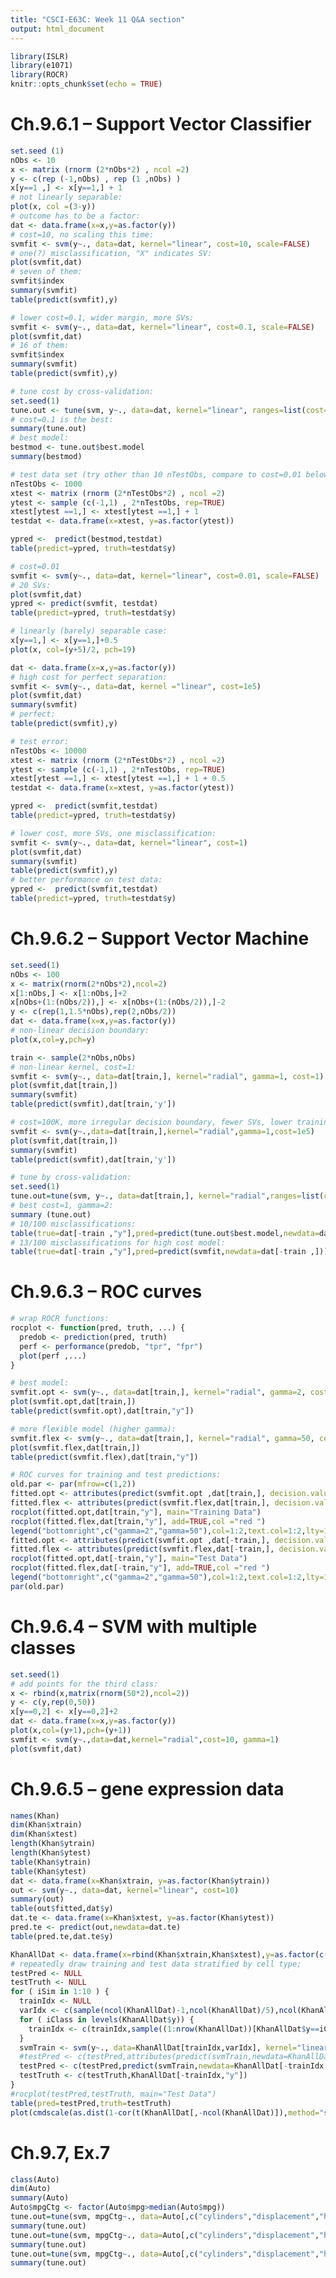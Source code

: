 ---
title: "CSCI-E63C: Week 11 Q&A section"
output: html_document
---

```{r setup, include=FALSE}
library(ISLR)
library(e1071)
library(ROCR)
knitr::opts_chunk$set(echo = TRUE)
```

# Ch.9.6.1 -- Support Vector Classifier

```{r}
set.seed (1)
nObs <- 10
x <- matrix (rnorm (2*nObs*2) , ncol =2)
y <- c(rep (-1,nObs) , rep (1 ,nObs) )
x[y==1 ,] <- x[y==1,] + 1
# not linearly separable:
plot(x, col =(3-y))
# outcome has to be a factor:
dat <- data.frame(x=x,y=as.factor(y))
# cost=10, no scaling this time:
svmfit <- svm(y~., data=dat, kernel="linear", cost=10, scale=FALSE)
# one(?) misclassification, "X" indicates SV:
plot(svmfit,dat)
# seven of them:
svmfit$index
summary(svmfit)
table(predict(svmfit),y)

# lower cost=0.1, wider margin, more SVs:
svmfit <- svm(y~., data=dat, kernel="linear", cost=0.1, scale=FALSE)
plot(svmfit,dat)
# 16 of them:
svmfit$index
summary(svmfit)
table(predict(svmfit),y)

# tune cost by cross-validation:
set.seed(1)
tune.out <- tune(svm, y~., data=dat, kernel="linear", ranges=list(cost=c(0.001, 0.01, 0.1, 1, 5, 10, 100)))
# cost=0.1 is the best:
summary(tune.out)
# best model:
bestmod <- tune.out$best.model
summary(bestmod)

# test data set (try other than 10 nTestObs, compare to cost=0.01 below):
nTestObs <- 1000
xtest <- matrix (rnorm (2*nTestObs*2) , ncol =2)
ytest <- sample (c(-1,1) , 2*nTestObs, rep=TRUE)
xtest[ytest ==1,] <- xtest[ytest ==1,] + 1
testdat <- data.frame(x=xtest, y=as.factor(ytest))

ypred <-  predict(bestmod,testdat)
table(predict=ypred, truth=testdat$y)

# cost=0.01
svmfit <- svm(y~., data=dat, kernel="linear", cost=0.01, scale=FALSE)
# 20 SVs:
plot(svmfit,dat)
ypred <- predict(svmfit, testdat)
table(predict=ypred, truth=testdat$y)

# linearly (barely) separable case:
x[y==1,] <- x[y==1,]+0.5
plot(x, col=(y+5)/2, pch=19)

dat <- data.frame(x=x,y=as.factor(y))
# high cost for perfect separation:
svmfit <- svm(y~., data=dat, kernel ="linear", cost=1e5)
plot(svmfit,dat)
summary(svmfit)
# perfect:
table(predict(svmfit),y)

# test error:
nTestObs <- 10000
xtest <- matrix (rnorm (2*nTestObs*2) , ncol =2)
ytest <- sample (c(-1,1) , 2*nTestObs, rep=TRUE)
xtest[ytest ==1,] <- xtest[ytest ==1,] + 1 + 0.5
testdat <- data.frame(x=xtest, y=as.factor(ytest))

ypred <-  predict(svmfit,testdat)
table(predict=ypred, truth=testdat$y)

# lower cost, more SVs, one misclassification:
svmfit <- svm(y~., data=dat, kernel="linear", cost=1)
plot(svmfit,dat)
summary(svmfit)
table(predict(svmfit),y)
# better performance on test data:
ypred <-  predict(svmfit,testdat)
table(predict=ypred, truth=testdat$y)
```


# Ch.9.6.2 -- Support Vector Machine

```{r}
set.seed(1)
nObs <- 100
x <- matrix(rnorm(2*nObs*2),ncol=2)
x[1:nObs,] <- x[1:nObs,]+2
x[nObs+(1:(nObs/2)),] <- x[nObs+(1:(nObs/2)),]-2
y <- c(rep(1,1.5*nObs),rep(2,nObs/2))
dat <- data.frame(x=x,y=as.factor(y))
# non-linear decision boundary:
plot(x,col=y,pch=y)

train <- sample(2*nObs,nObs)
# non-linear kernel, cost=1:
svmfit <- svm(y~., data=dat[train,], kernel="radial", gamma=1, cost=1)
plot(svmfit,dat[train,])
summary(svmfit)
table(predict(svmfit),dat[train,'y'])

# cost=100K, more irregular decision boundary, fewer SVs, lower training error:
svmfit <- svm(y~.,data=dat[train,],kernel="radial",gamma=1,cost=1e5)
plot(svmfit,dat[train,])
summary(svmfit)
table(predict(svmfit),dat[train,'y'])

# tune by cross-validation:
set.seed(1)
tune.out=tune(svm, y~., data=dat[train,], kernel="radial",ranges=list(cost=c(0.1,1,10,100,1000),gamma=c(0.5,1,2,3,4)))
# best cost=1, gamma=2:
summary (tune.out)
# 10/100 misclassifications:
table(true=dat[-train ,"y"],pred=predict(tune.out$best.model,newdata=dat[-train ,]))
# 13/100 misclassifications for high cost model:
table(true=dat[-train ,"y"],pred=predict(svmfit,newdata=dat[-train ,]))
```


# Ch.9.6.3 -- ROC curves

```{r}
# wrap ROCR functions:
rocplot <- function(pred, truth, ...) {
  predob <- prediction(pred, truth)
  perf <- performance(predob, "tpr", "fpr")
  plot(perf ,...)
}

# best model:
svmfit.opt <- svm(y~., data=dat[train,], kernel="radial", gamma=2, cost=1, decision.values=TRUE)
plot(svmfit.opt,dat[train,])
table(predict(svmfit.opt),dat[train,"y"])

# more flexible model (higher gamma):
svmfit.flex <- svm(y~., data=dat[train,], kernel="radial", gamma=50, cost=1, decision.values=TRUE)
plot(svmfit.flex,dat[train,])
table(predict(svmfit.flex),dat[train,"y"])

# ROC curves for training and test predictions:
old.par <- par(mfrow=c(1,2))
fitted.opt <- attributes(predict(svmfit.opt ,dat[train,], decision.values =TRUE))$decision.values
fitted.flex <- attributes(predict(svmfit.flex,dat[train,], decision.values=TRUE))$decision.values
rocplot(fitted.opt,dat[train,"y"], main="Training Data")
rocplot(fitted.flex,dat[train,"y"], add=TRUE,col ="red ")
legend("bottomright",c("gamma=2","gamma=50"),col=1:2,text.col=1:2,lty=1) 
fitted.opt <- attributes(predict(svmfit.opt ,dat[-train,], decision.values =TRUE))$decision.values
fitted.flex <- attributes(predict(svmfit.flex,dat[-train,], decision.values=TRUE))$decision.values
rocplot(fitted.opt,dat[-train,"y"], main="Test Data")
rocplot(fitted.flex,dat[-train,"y"], add=TRUE,col ="red ")
legend("bottomright",c("gamma=2","gamma=50"),col=1:2,text.col=1:2,lty=1) 
par(old.par)
```


# Ch.9.6.4 -- SVM with multiple classes

```{r}
set.seed(1)
# add points for the third class:
x <- rbind(x,matrix(rnorm(50*2),ncol=2))
y <- c(y,rep(0,50))
x[y==0,2] <- x[y==0,2]+2
dat <- data.frame(x=x,y=as.factor(y))
plot(x,col=(y+1),pch=(y+1))
svmfit <- svm(y~.,data=dat,kernel="radial",cost=10, gamma=1)
plot(svmfit,dat)
```

# Ch.9.6.5 -- gene expression data

```{r}
names(Khan)
dim(Khan$xtrain)
dim(Khan$xtest)
length(Khan$ytrain)
length(Khan$ytest)
table(Khan$ytrain)
table(Khan$ytest)
dat <- data.frame(x=Khan$xtrain, y=as.factor(Khan$ytrain))
out <- svm(y~., data=dat, kernel="linear", cost=10)
summary(out)
table(out$fitted,dat$y)
dat.te <- data.frame(x=Khan$xtest, y=as.factor(Khan$ytest))
pred.te <- predict(out,newdata=dat.te)
table(pred.te,dat.te$y)

KhanAllDat <- data.frame(x=rbind(Khan$xtrain,Khan$xtest),y=as.factor(c(Khan$ytrain,Khan$ytest)))
# repeatedly draw training and test data stratified by cell type;
testPred <- NULL
testTruth <- NULL
for ( iSim in 1:10 ) {
  trainIdx <- NULL
  varIdx <- c(sample(ncol(KhanAllDat)-1,ncol(KhanAllDat)/5),ncol(KhanAllDat))
  for ( iClass in levels(KhanAllDat$y)) {
    trainIdx <- c(trainIdx,sample((1:nrow(KhanAllDat))[KhanAllDat$y==iClass],sum(KhanAllDat$y==iClass),replace=TRUE))
  }
  svmTrain <- svm(y~., data=KhanAllDat[trainIdx,varIdx], kernel="linear", cost=10)
  #testPred <- c(testPred,attributes(predict(svmTrain,newdata=KhanAllDat[-trainIdx,], decision.values=TRUE))$decision.values)
  testPred <- c(testPred,predict(svmTrain,newdata=KhanAllDat[-trainIdx,varIdx]))
  testTruth <- c(testTruth,KhanAllDat[-trainIdx,"y"])
}
#rocplot(testPred,testTruth, main="Test Data")
table(pred=testPred,truth=testTruth)
plot(cmdscale(as.dist(1-cor(t(KhanAllDat[,-ncol(KhanAllDat)]),method="spearman"))),col=as.numeric(KhanAllDat$y))
```


# Ch.9.7, Ex.7

```{r}
class(Auto)
dim(Auto)
summary(Auto)
Auto$mpgCtg <- factor(Auto$mpg>median(Auto$mpg))
tune.out=tune(svm, mpgCtg~., data=Auto[,c("cylinders","displacement","horsepower","weight","acceleration","year","mpgCtg")], kernel="linear",ranges=list(cost=c(0.1,1,10,100,1000)))
summary(tune.out)
tune.out=tune(svm, mpgCtg~., data=Auto[,c("cylinders","displacement","horsepower","weight","acceleration","year","mpgCtg")], kernel="radial",ranges=list(cost=c(0.1,1,10,100,1000),gamma=c(0.5,1,2,3,4)))
summary(tune.out)
tune.out=tune(svm, mpgCtg~., data=Auto[,c("cylinders","displacement","horsepower","weight","acceleration","year","mpgCtg")], kernel="polynomial",ranges=list(cost=c(0.1,1,10,100,1000),degree=c(2,3),coef0=c(0,0.5,1,2,3,4)))
summary(tune.out)
```
